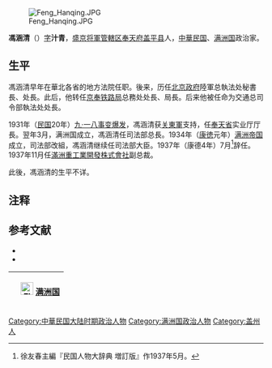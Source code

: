 [[File:Feng_Hanqing.JPG|thumb]]

'''馮涵清'''（{{bd|1892年||？|}}）[[字|字]]'''汁青'''，[[遼寧省|盛京将軍管轄区]][[奉天府|奉天府]][[盖平县|盖平县]]人，[[中華民国|中華民国]]、[[满洲国|满洲国]]政治家。

==生平==
馮涵清早年在華北各省的地方法院任职。後来，历任[[北京政府|北京政府]]陸軍总執法处秘書長、处長。此后，他转任[[京奉铁路局|京奉铁路局]]总務处处長、局長。后来他被任命为交通总司令部執法处处長。

1931年（[[民国紀元|民国]]20年）[[九·一八事变爆发|九·一八事变爆发]]，馮涵清获[[关東軍|关東軍]]支持，任[[奉天省_(满洲国)|奉天省]]实业厅厅長。翌年3月，满洲国成立，馮涵清任司法部总長。1934年（[[康徳|康徳]]元年）[[满洲帝国|满洲帝国]]成立，司法部改組，馮涵清继续任司法部大臣。1937年（康德4年）7月<ref>徐友春主編『民国人物大辞典 増訂版』作1937年5月。</ref>辞任。1937年11月任[[滿洲重工業開發株式會社|滿洲重工業開發株式會社]]副总裁。

此後，馮涵清的生平不详。

== 注释 ==
{{reflist}}

== 参考文献 ==
* <span style="font-size:90%;">{{Cite book<!--|和書-->|author = 徐友春主編|title = 民国人物大辞典 増訂版|year = 2007|publisher = 河北人民出版社|isbn = 978-7-202-03014-1}}</span>
* <span style="font-size:90%;">{{Cite book<!--|和書-->|author = 劉寿林等編|title = 民国職官年表|year = 1995|publisher = [[中華書局|中華書局]]|isbn = 7-101-01320-1}}</span>

{| class="wikitable" style="margin:0 auto"
|- 
!　[[File:Flag_of_Manchukuo.svg|25px]] [[满洲国|满洲国]]
{{先代次代|司法总長|<small>1932年3月 - 1934年2月</small>|（創設）|（改为司法大臣）}}
{{先代次代|司法大臣|<small>1934年3月 - 1937年7月</small>|（改为司法总長）|[[張煥相|張煥相]]}}
|}

{{DEFAULTSORT:Feng冯}}
[[Category:中華民国大陆时期政治人物|Category:中華民国大陆时期政治人物]]
[[Category:满洲国政治人物|Category:满洲国政治人物]]
[[Category:盖州人|Category:盖州人]]